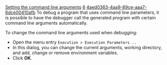 [[Property:title|Setting the command line arguments]]
[[Property:weight|6]]
[[Property:uuid|4aed0363-4aa9-89ce-aaa7-6dce00410afb]]
To debug a program that uses command line parameters, it is possible to have the debugger call the generated program with certain command line arguments automatically.

To change the command line arguments used when debugging:
* Open the menu entry <code>Execution > Execution Parameters ..</code>
* In this dialog, you can change the current arguments, working directory, and add, change or remove environment variables.
* Click '''OK'''. 

{{tip|To get the command line arguments in a program, it is possible to either define the root feature as taking an array of [[ref:libraries/base/reference/string_8_chart|STRING_8]]  objects, or to use the [[ref:libraries/base/reference/arguments_chart|ARGUMENTS]]  class, which provides a lot of functionality linked with command line arguments. }}




